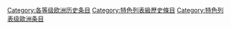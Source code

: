 {{catmore1|[[WikiProject:欧洲历史|WikiProject:欧洲历史]]}}
{{Articles by Quality|topic=欧洲历史|project=欧洲历史|format=TOC}}
{{empty category}}

[[Category:各等级欧洲历史条目|Category:各等级欧洲历史条目]]
[[Category:特色列表級歷史條目|Category:特色列表級歷史條目]]
[[Category:特色列表级歐洲条目|Category:特色列表级歐洲条目]]